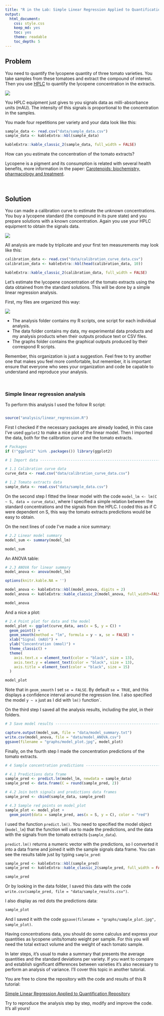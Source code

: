 ```yaml
---
title: "R in the Lab: Simple Linear Regression Applied to Quantification"
output: 
  html_document: 
    css: style.css
    keep_md: yes
    toc: yes
    theme: readable
    toc_depth: 5
---
```


## Problem

You need to quantify the lycopene quantity of three tomato varieties. You take samples from these tomatoes and extract the compound of interest. Then you use [HPLC](https://en.wikipedia.org/wiki/High-performance_liquid_chromatography) to quantify the lycopene concentration in the extracts.  

![](images/tomato_extraction.jpg)

You HPLC equipment just gives to you signals data as milli-absorbance units (mAU). The intensity of this signals is proportional to the concentration in the samples.  

You made four repetitions per variety and your data look like this:   

```r
sample_data <- read.csv("data/sample_data.csv")
sample_data <- kableExtra::kbl(sample_data)

kableExtra::kable_classic_2(sample_data, full_width = FALSE)
```

How can you estimate the concentration of the tomato extracts?   

Lycopene is a  pigment and its consumption is related with several health benefits, more information in the paper: [Carotenoids: biochemistry, pharmacology and treatment](https://pubmed.ncbi.nlm.nih.gov/27638711/).  

&nbsp;  

## Solution 

You can made a calibration curve to estimate the unknown concentrations. You buy a lycopene standard (the compound in its pure state) and you prepare solutions with a known concentration. Again you use your HPLC equipment to obtain the signals data. 

![](images/calibration_curve.JPG)

All analysis are made by triplicate and your first ten measurements may look like this:  

```r
calibration_data <- read.csv("data/calibration_curve_data.csv")
calibration_data <- kableExtra::kbl(head(calibration_data, 10))

kableExtra::kable_classic_2(calibration_data, full_width = FALSE)
```

Let's estimate the lycopene concentration of the tomato extracts using the data obtained from the standard solutions. This will be done by a simple linear regression analysis.  

First, my files are organized this way:  

![](images/files_organization.png)  

* The analysis folder contains my R scripts, one script for each individual analysis.  
* The data folder contains my data, my experimental data products and my analysis products when their outputs produce text or CSV files.  
* The graphs folder contains the graphical outputs produced by their correspond R scripts.  

Remember, this organization is just a suggestion. Feel free to try another one that makes you feel more comfortable, but remember, it is important ensure that everyone who sees your organization and code be capable to understand and reproduce your analysis.  

&nbsp;  

### Simple linear regression analysis  

To perform this analysis I used the follow R script:  

```r

```

```r
source("analysis/linear_regression.R")
```

First I checked if the necessary packages are already loaded, in this case I've used `ggplot2` to make a nice plot of the linear model. Then I imported the data, both for the calibration curve and the tomato extracts.  

```r
# Packages
if (!"ggplot2" %in% .packages()) library(ggplot2)

# 1 Import data ----------------------------------------------------------

# 1.1 Calibration curve data
curve_data <- read.csv("data/calibration_curve_data.csv")

# 1.2 Tomato extracts data
sample_data <- read.csv("data/sample_data.csv")
```

On the second step I fitted the linear model with the code `model_lm <- lm(C ~ S, data = curve_data)`, where I specified a simple relation between the standard concentrations and the signals from the HPLC. I coded this as if C were dependent on S, this way the tomato extracts predictions would be easy to obtain.  

On the next lines of code I've made a nice summary:  

```r
# 2.2 Linear model summary 
model_sum <- summary(model_lm)
```

```r
model_sum
```

An ANOVA table:  

```r
# 2.3 ANOVA for linear summary
model_anova <- anova(model_lm)
```

```r
options(knitr.kable.NA = '')

model_anova <- kableExtra::kbl(model_anova, digits = 2)
model_anova <- kableExtra::kable_classic_2(model_anova, full_width=FALSE)
```

```r
model_anova
```

And a nice a plot:  

```r
# 2.4 Point plot for data and the model 
model_plot <- ggplot(curve_data, aes(x = S, y = C)) +
  geom_point() +
  geom_smooth(method = "lm", formula = y ~ x, se = FALSE) +
  xlab("Signal (mAU)") +
  ylab("Concentration (mmol)") +
  theme_classic() +
  theme(
    axis.text.x = element_text(color = "black", size = 13),
    axis.text.y = element_text(color = "black", size = 13),
    axis.title = element_text(color = "black", size = 15)
  )
```

```r
model_plot
```

Note that in `geom_smooth` I set `se = FALSE`. By default `se = TRUE`, and this displays a confidence interval around the regression line.  I also specified the model `y ~ x` just as I did with `lm()` function`.  

On the third step I saved all the analysis results, including the plot, in their folders.  

```r
# 3 Save model results ----------------------------------------------------

capture.output(model_sum, file = "data/model_summary.txt")
write.csv(model_anova, file = "data/model_ANOVA.csv")
ggsave(filename = "graphs/model_plot.jpg", model_plot)
```

Finally, on the fourth step I made the concentration predictions of the tomato extracts.  
```r
# 4 Sample concentration predictions ----------------------------------------

# 4.1 Predictions data frame 
sample_pred <- predict.lm(model_lm, newdata = sample_data)
sample_pred <- data.frame(C = round(sample_pred, 2))

# 4.2 Join both signals and predictions data frames
sample_pred <- cbind(sample_data, sample_pred)

# 4.3 Sample red points on model_plot
sample_plot <- model_plot +
  geom_point(data = sample_pred, aes(x = S, y = C), color = "red") 
```

I used the function `predict.lm()`. You need to specified the model object (`model_lm`) that the function will use to made the predictions, and the data with the signals from the tomato extracts (`sample_data`).  

`predict.lm()` returns a numeric vector with the predictions, so I converted it into a data frame and joined it with the sample signals data frame. You can see the results table just by typing `sample_pred`:  

```r
sample_pred <- kableExtra::kbl(sample_pred)
sample_pred <- kableExtra::kable_classic_2(sample_pred, full_width = FALSE)
```
```r
sample_pred
```
Or by looking in the data folder, I saved this data with the code `write.csv(sample_pred, file = "data/sample_results.csv")`.  

I also display as red dots the predictions data:    

```r
sample_plot
```

And I saved it with the code `ggsave(filename = "graphs/sample_plot.jpg", sample_plot)`.

Having concentrations data, you should do some calculus and express your quantities as lycopene units/tomato weight per sample. For this you will need the total extract volume and the weight of each tomato sample.  

In later steps, it's usual to make a summary that presents the average quantities and the standard deviations per variety. If you want to compare and establish significant differences between varieties it's also necessary to perform an analysis of variance. I'll cover this topic in another tutorial.

You are free to clone the repository with the code and results of this R tutorial:  

[Simple Linear Regression Applied to Quantification Repository](https://github.com/jpch26/Simple-Linear-Regression-Applied-to-Quantification.git)

Try to reproduce the analysis step by step, modify and improve the code. It's all yours!